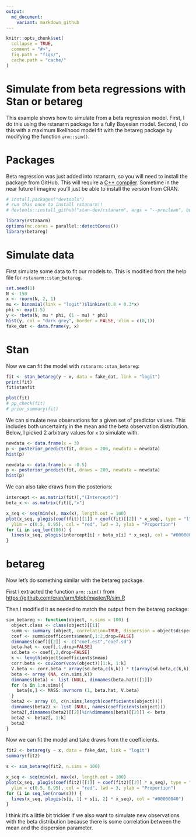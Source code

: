 ```yaml
---
output:
  md_document:
    variant: markdown_github
---
```


<!-- README.md is generated from README.Rmd. Please edit that file -->

```r
knitr::opts_chunk$set(
  collapse = TRUE,
  comment = "#>",
  fig.path = "figs/",
  cache.path = "cache/"
)
```

# Simulate from beta regressions with Stan or betareg

This example shows how to simulate from a beta regression model. First, I do this using the rstanarm package for a fully Bayesian model. Second, I do this with a maximum likelihood model fit with the betareg package by modifying the function `arm::sim()`.

# Packages

Beta regression was just added into rstanarm, so you will need to install the package from GitHub. This will require a [C++ compiler](https://support.rstudio.com/hc/en-us/articles/200486498-Package-Development-Prerequisites). Sometime in the near future I imagine you'll just be able to install the version from CRAN.

```r
# install.packages("devtools")
# run this once to install rstanarm!!
# devtools::install_github("stan-dev/rstanarm", args = "--preclean", build_vignettes = FALSE)

library(rstanarm)
options(mc.cores = parallel::detectCores())
library(betareg)
```

# Simulate data

First simulate some data to fit our models to. This is modified from the help file for `rstanarm::stan_betareg`.

```r
set.seed(1)
N <- 150
x <- rnorm(N, 2, 1)
mu <- binomial(link = "logit")$linkinv(0.8 + 0.3*x)
phi <- exp(1.5)
y <- rbeta(N, mu * phi, (1 - mu) * phi)
hist(y, col = "dark grey", border = FALSE, xlim = c(0,1))
fake_dat <- data.frame(y, x)
```

# Stan

Now we can fit the model with `rstanarm::stan_betareg`:

```r
fit <- stan_betareg(y ~ x, data = fake_dat, link = "logit")
print(fit)
fit$stanfit

plot(fit)
# pp_check(fit)
# prior_summary(fit)
```

We can simulate new observations for a given set of predictor values. This includes both uncertainty in the mean and the beta observation distribution. Below, I picked 2 arbitrary values for `x` to simulate with.

```r
newdata <- data.frame(x = 3)
p <- posterior_predict(fit, draws = 200, newdata = newdata)
hist(p)

newdata <- data.frame(x = -0.5)
p <- posterior_predict(fit, draws = 200, newdata = newdata)
hist(p)
```

We can also take draws from the posteriors:

```r
intercept <- as.matrix(fit)[,"(Intercept)"]
beta_x <- as.matrix(fit)[,"x"]

x_seq <- seq(min(x), max(x), length.out = 100)
plot(x_seq, plogis(coef(fit)[[1]] + coef(fit)[[2]] * x_seq), type = "l",
  ylim = c(0.5, 0.95), col = "red", lwd = 3, ylab = "Proportion")
for (i in seq_len(100)) {
  lines(x_seq, plogis(intercept[i] + beta_x[i] * x_seq), col = "#00000040")
}
```

# betareg

Now let's do something similar with the betareg package.

First I extracted the function `arm::sim()` from <https://github.com/cran/arm/blob/master/R/sim.R>

Then I modified it as needed to match the output from the betareg package:

```r
sim_betareg <- function(object, n.sims = 100) {
  object.class <- class(object)[[1]]
  summ <- summary (object, correlation=TRUE, dispersion = object$dispersion)
  coef <- summ$coefficients$mean[,1:2,drop=FALSE]
  dimnames(coef)[[2]] <- c("coef.est","coef.sd")
  beta.hat <- coef[,1,drop=FALSE]
  sd.beta <- coef[,2,drop=FALSE]
  k <- length(object$coefficients$mean)
  corr.beta <- cov2cor(vcov(object))[1:k, 1:k]
  V.beta <- corr.beta * array(sd.beta,c(k,k)) * t(array(sd.beta,c(k,k)))
  beta <- array (NA, c(n.sims,k))
  dimnames(beta) <- list (NULL, dimnames(beta.hat)[[1]])
  for (s in 1:n.sims){
    beta[s,] <- MASS::mvrnorm (1, beta.hat, V.beta)
  }
  beta2 <- array (0, c(n.sims,length(coefficients(object))))
  dimnames(beta2) <- list (NULL, names(coefficients(object)))
  beta2[,dimnames(beta2)[[2]]%in%dimnames(beta)[[2]]] <- beta
  beta2 <- beta2[, 1:k]
  beta2
}

```

Now we can fit the model and take draws from the coefficients.

```r
fit2 <- betareg(y ~ x, data = fake_dat, link = "logit")
summary(fit2)

s <- sim_betareg(fit2, n.sims = 100)

x_seq <- seq(min(x), max(x), length.out = 100)
plot(x_seq, plogis(coef(fit2)[[1]] + coef(fit2)[[2]] * x_seq), type = "l",
  ylim = c(0.5, 0.95), col = "red", lwd = 3, ylab = "Proportion")
for (i in seq_len(nrow(s))) {
  lines(x_seq, plogis(s[i, 1] + s[i, 2] * x_seq), col = "#00000040")
}
```

I think it's a little bit trickier if we also want to simulate new observations with the beta distribution because there is some correlation between the mean and the dispersion parameter.
